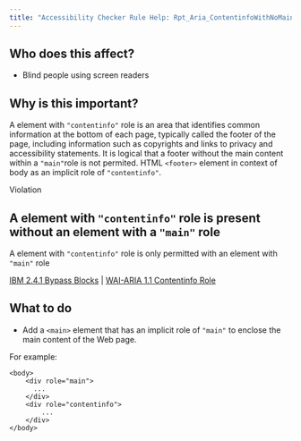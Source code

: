 ```yaml
---
title: "Accessibility Checker Rule Help: Rpt_Aria_ContentinfoWithNoMain_Implicit"
---
```


<div className="toolHelp">
<Row>
<Column colLg={5} colMd={3} colSm={4} className="toolLeft">

## Who does this affect?

* Blind people using screen readers

## Why is this important?

A element with `"contentinfo"` role is an area that identifies common information at the bottom of each page, typically called the footer of the page, including information such as copyrights and links to privacy and accessibility statements. It is logical that a footer without the main content within a `"main"`role is not permited.
HTML `<footer>` element in context of body as an implicit role of `"contentinfo"`.
</Column>
<Column colLg={11} colMd={5} colSm={4} className="toolMain">

<div className="level-violation">
Violation
</div>

## A element with `"contentinfo"` role is present without an element with a `"main"` role
A element with `"contentinfo"` role is only permitted with an element with `"main"` role

[IBM 2.4.1 Bypass Blocks](http://www.ibm.com/able/guidelines/ci162/bypass_blocks.html) | [WAI-ARIA 1.1 Contentinfo Role](https://www.w3.org/TR/wai-aria-1.1/#contentinfo)

<div id="elementLocation">
</div>

## What to do

* Add a `<main>` element that has an implicit role of `"main"` to enclose the main content of the Web page.


For example:
```
<body>
    <div role="main">
      ...
    </div>
    <div role="contentinfo">
	    ...
    </div>
</body>
```

</Column>
</Row>
</div>

